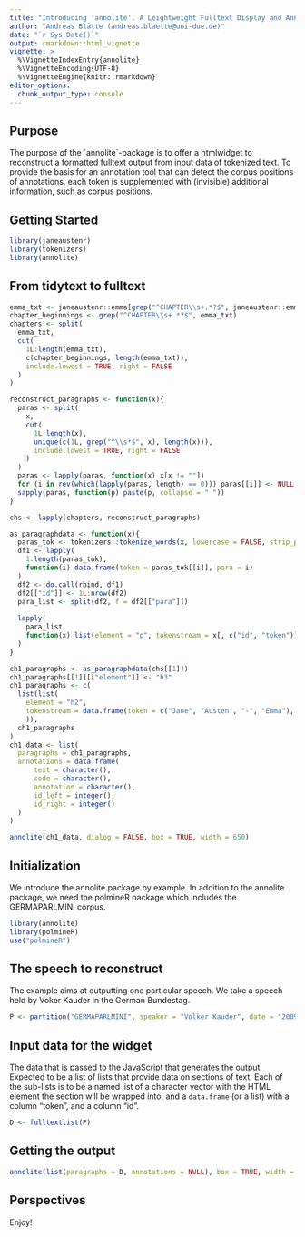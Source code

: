 ```yaml
---
title: "Introducing 'annolite'. A Leightweight Fulltext Display and Annotation Tool"
author: "Andreas Blätte (andreas.blaette@uni-due.de)"
date: "`r Sys.Date()`"
output: rmarkdown::html_vignette
vignette: >
  %\VignetteIndexEntry{annolite}
  %\VignetteEncoding{UTF-8}
  %\VignetteEngine{knitr::rmarkdown}
editor_options: 
  chunk_output_type: console
---
```



## Purpose

The purpose of the ´annolite´-package is to offer a htmlwidget to reconstruct a formatted fulltext output from input data of tokenized text. To provide the basis for an annotation tool that can detect the corpus positions of annotations, each token is supplemented with (invisible) additional information, such as corpus positions.


## Getting Started

```r
library(janeaustenr)
library(tokenizers)
library(annolite)
```

## From tidytext to fulltext

```r
emma_txt <- janeaustenr::emma[grep("^CHAPTER\\s+.*?$", janeaustenr::emma)[1]:length(janeaustenr::emma)]
chapter_beginnings <- grep("^CHAPTER\\s+.*?$", emma_txt)
chapters <- split(
  emma_txt,
  cut(
    1L:length(emma_txt),
    c(chapter_beginnings, length(emma_txt)),
    include.lowest = TRUE, right = FALSE
  )
)

reconstruct_paragraphs <- function(x){
  paras <- split(
    x, 
    cut(
      1L:length(x),
      unique(c(1L, grep("^\\s*$", x), length(x))),
      include.lowest = TRUE, right = FALSE
    )
  )
  paras <- lapply(paras, function(x) x[x != ""])
  for (i in rev(which(lapply(paras, length) == 0))) paras[[i]] <- NULL
  sapply(paras, function(p) paste(p, collapse = " "))
}

chs <- lapply(chapters, reconstruct_paragraphs)

as_paragraphdata <- function(x){
  paras_tok <- tokenizers::tokenize_words(x, lowercase = FALSE, strip_punct = FALSE)
  df1 <- lapply(
    1:length(paras_tok),
    function(i) data.frame(token = paras_tok[[i]], para = i)
  )
  df2 <- do.call(rbind, df1)
  df2[["id"]] <- 1L:nrow(df2)
  para_list <- split(df2, f = df2[["para"]])
  
  lapply(
    para_list,
    function(x) list(element = "p", tokenstream = x[, c("id", "token")])
  )
}

ch1_paragraphs <- as_paragraphdata(chs[[1]])
ch1_paragraphs[[1]][["element"]] <- "h3"
ch1_paragraphs <- c(
  list(list(
    element = "h2",
    tokenstream = data.frame(token = c("Jane", "Austen", "-", "Emma"), id = 10001L:10004L)
    )),
  ch1_paragraphs
)
ch1_data <- list(
  paragraphs = ch1_paragraphs,
  annotations = data.frame(
      text = character(),
      code = character(),
      annotation = character(),
      id_left = integer(),
      id_right = integer()
  )
)
```

```r
annolite(ch1_data, dialog = FALSE, box = TRUE, width = 650)
```


## Initialization

We introduce the annolite package by example. In addition to the annolite package, we need the polmineR package which includes the GERMAPARLMINI corpus.

```r
library(annolite)
library(polmineR)
use("polmineR")
```


## The speech to reconstruct

The example aims at outputting one particular speech. We take a speech held by Voker Kauder in the German Bundestag.

```r
P <- partition("GERMAPARLMINI", speaker = "Volker Kauder", date = "2009-11-10")
```


## Input data for the widget

The data that is passed to the JavaScript that generates the output. Expected to be a list of lists that provide data on sections of text. Each of the sub-lists is to be a named list of a character vector with the HTML element the section will be wrapped into, and  a `data.frame` (or a list) with a column "token", and a column "id".

```r
D <- fulltextlist(P)
```


## Getting the output

```r
annolite(list(paragraphs = D, annotations = NULL), box = TRUE, width = 650)
```

## Perspectives

Enjoy! 